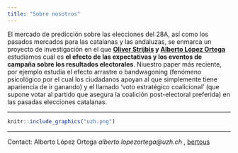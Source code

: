 ```yaml
---
title: "Sobre nosotros"
---
```


El mercado de predicción sobre las elecciones del 28A, así como los pasados mercados para las catalanas y las andaluzas, se enmarca un proyecto de investigación en el que __[Oliver Strijbis](https://www.ipz.uzh.ch/de/institut/mitarbeitende/staff/strijbis.html) y [Alberto López Ortega](https://www.ipz.uzh.ch/de/institut/mitarbeitende/staff/lopez-ortega.html)__ estudiamos cuál es __el efecto de las expectativas y los eventos de campaña sobre los resultados electorales__. Niuestro paper más reciente, por ejemplo estudia el efecto arrastre o bandwagoning (fenómeno psicológico por el cual los ciudadanos apoyan al que simplemente tiene apariencia de ir ganando) y el llamado ‘voto estratégico coalicional’ (que supone votar al partido que asegura la coalición post-electoral preferida) en las pasadas elecciones catalanas.

_________________

```r
knitr::include_graphics("uzh.png")
```

____________


Contact: Alberto López Ortega _alberto.lopezortega@uzh.ch_ , [bertous](https://twitter.com/bertous)
